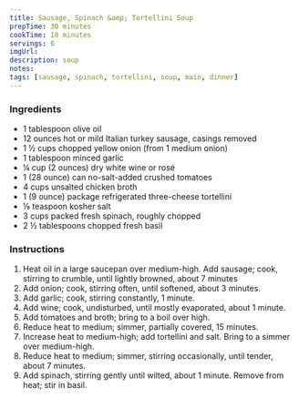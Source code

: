 ```yaml
---
title: Sausage, Spinach &amp; Tortellini Soup
prepTime: 30 minutes
cookTime: 10 minutes
servings: 6
imgUrl:
description: soup
notes:
tags: [sausage, spinach, tortellini, soup, main, dinner]
---
```


### Ingredients

- 1 tablespoon olive oil
- 12 ounces hot or mild Italian turkey sausage, casings removed
- 1 ½ cups chopped yellow onion (from 1 medium onion)
- 1 tablespoon minced garlic
- ¼ cup (2 ounces) dry white wine or rosé
- 1 (28 ounce) can no-salt-added crushed tomatoes
- 4 cups unsalted chicken broth
- 1 (9 ounce) package refrigerated three-cheese tortellini
- ⅛ teaspoon kosher salt
- 3 cups packed fresh spinach, roughly chopped
- 2 ½ tablespoons chopped fresh basil

### Instructions

1. Heat oil in a large saucepan over medium-high. Add sausage; cook, stirring to crumble, until lightly browned, about 7 minutes
1. Add onion; cook, stirring often, until softened, about 3 minutes.
1. Add garlic; cook, stirring constantly, 1 minute.
1. Add wine; cook, undisturbed, until mostly evaporated, about 1 minute.
1. Add tomatoes and broth; bring to a boil over high.
1. Reduce heat to medium; simmer, partially covered, 15 minutes.
1. Increase heat to medium-high; add tortellini and salt. Bring to a simmer over medium-high.
1. Reduce heat to medium; simmer, stirring occasionally, until tender, about 7 minutes.
1. Add spinach, stirring gently until wilted, about 1 minute. Remove from heat; stir in basil.

